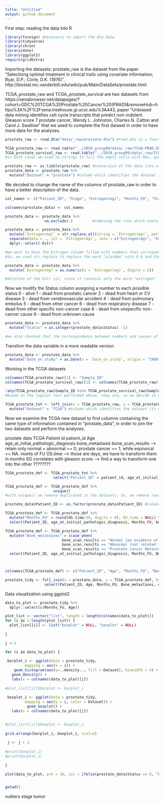 ```yaml
---
title: "Untitled"
output: github_document
---
```

First step: reading the data into R
```r
library(foreign) #necessary to import the dta data
library(tidyverse)
library(chron)
library(date)
library(ggplot2)
require(gridExtra)
```

Importing the datasets:
prostate_raw is the dataset from the paper "Selectiong optimal treatment in clinical trails using covariate information; Byar, D.P.; Corle, D.K. (1976)", http://biostat.mc.vanderbilt.edu/wiki/pub/Main/DataSets/prostate.html 

TCGA_prostate_raw and TCGA_prostate_survival are two datasets from https://xenabrowser.net/datapages/?cohort=GDC%20TCGA%20Prostate%20Cancer%20(PRAD)&removeHub=https%3A%2F%2Fxena.treehouse.gi.ucsc.edu%3A443, paper "Unbiased data mining identifies cell cycle transcripts that predict non-indolent Gleason score 7 prostate cancer, Wendy L. Johnston, Charles N. Catton and Carol J. Swallow" that we used to complete the first dataset in order to have more data for the analyses. 

```r
prostate_raw <- read.dta("data/_raw/prostate.dta") #read.dta is a function to import files in the .dta format

TCGA_prostate_raw <- read.table("../2020_group09/data/_raw/TCGA-PRAD.GDC_phenotype.tsv", sep = "\t", header = T, quote = "", na.strings=c("","NA"))
TCGA_prostate_survival_raw <- read.table("../2020_group09/data/_raw/TCGA-PRAD.survival.tsv", sep = "\t", header = T, quote = "", na.strings=c("","NA"))
#in both cases we used na.strings to fill the empty cells with NAs, quote = "" disables the quoting (without disabling quotes the file is not fully loaded in R). 

```

```r
prostate_raw <- as_tibble(prostate_raw) #conversion of the data into a tibble
prostate_data <- prostate_raw %>% 
  mutate("Dataset" = "prostate") #column which identifies the dataset (it will be useful later)
```

We decided to change the name of the columns of prostate_raw in order to have a better description of the data. 
```r
col_names <- c("Patient_ID", "Stage", "Estrogen(mg)", "Months_FU", "Status", "Age", "Weight_index", "Activity_level", "CV_history", "SBP", "DBP", "EKG", "Serum_HG", "Tumour_size", "SG", "AP", "Bone_metastases", "Date_on_study", "Dataset")

colnames(prostate_data) <- col_names
```

```r
prostate_data <- prostate_data %>% 
                  na.exclude(.)         #removing the rows which contain at least one NA

prostate_data <- prostate_data %>% 
  mutate(`Estrogen(mg)` = str_replace_all(string = `Estrogen(mg)`, pattern = "placebo", replacement = "0.0")) %>% 
  separate(data = ., col = `Estrogen(mg)`, into = c("Estrogen(mg)", "Estr"), sep = "mg") %>% 
  dplyr::select(-Estr)

#we want to have the Estrogen column filled with numbers that correspond to the mg of estrogen used to treat the patient. 
#So, we used str.replace to replace the word "placebo" with 0.0 and then we remove the "mg estrogen" string in each cell by splitting the estrogen (mg) col into two cols using "mg" as separator. 

prostate_data <- prostate_data %>% 
  mutate(`Estrogen(mg)`= as.numeric(x = `Estrogen(mg)`, digits = 2))

#deletion of the Estr col, since it contains only the word "estrogen"


```
Now we modify the Status column assigning a number to each possible status
0 - alive
1 - dead from prostatic cancer 
2 - dead from heart or CV disease
3 - dead from cerebrovascular accident
4 - dead from pulmonary embolus
5 - dead from other cancer 
6 - dead from respiratory disease
7 - dead from other specific non-cancer case
8 - dead from unspecific non-cancer cause
9 - dead from unknown cause

```r
prostate_data <- prostate_data %>% 
  mutate("Status" = as.integer(prostate_data$Status) -1)

#we also checked that the correspondence between numbers and causes of deaths is correct, before deleting the original column
```
Transfom the data variable in a more readable version
```r
prostate_data <- prostate_data %>% 
  mutate("Date_on_study" = as.Date(x = `Date_on_study`, origin = "1960-01-01") )
```

Working in the TCGA datasets
```r
colnames(TCGA_prostate_raw)[1] <- "Sample_ID"
colnames(TCGA_prostate_survival_raw)[1] <- colnames(TCGA_prostate_raw)[1] #we modified the name of the first column of both TCGA datasets into "Sample_ID" in order to be able to use left_join using Sample_ID as the key column. 

!any(TCGA_prostate_raw$Sample_ID %in% TCGA_prostate_survival_raw$Sample_ID) # before unifing the two columns we check if the two Sample_ID columns contain the same IDs (just to be sure that we are not loosing data without knowning it). 
#based on the logical test performed above, they are, so we decide to use dplyr::left_join to unify the two tables by the "Sample_ID" column. 

TCGA_prostate_tot <- left_join(x = TCGA_prostate_raw, y = TCGA_prostate_survival_raw, by = "Sample_ID") %>% 
  mutate("Dataset" = "TCGA") #column which identifies the dataset (it will be useful later)

```
Now we examine the TCGA new dataset to find columns containing the same type of information contained in "prostate_data", in order to join the two datasets and perform the analyses. 

prostate data          TCGA
Patient id            patient_id
Age                   age_at_initial_pathologic_diagnosis
bone_metastasis       bone_scan_results --> retain only normal + abnormal == 0, prostate cancer == 1, while equivocal == NA. 
monts of FU           OS.time --> those are days, we have to transform them in months
SG correlates with gleason score --> find a way to transform one into the other  ????????

```r
TCGA_prostate_def <- TCGA_prostate_tot %>% 
                      select("Patient_ID" = patient_id, age_at_initial_pathologic_diagnosis, bone_scan_results, OS.time, Dataset) #we select the columns we are interested in and we rename the patient_id column in the TCGA dataset. In this way, both datasets has the same name for the column containing the patient ids. 

TCGA_prostate_def <- TCGA_prostate_def %>%
                      unique()
#with unique() we remove duplicated in the datasets. So, we remove rows with the exact same content. 

prostate_data$Patient_ID <- as.factor(prostate_data$Patient_ID) #conversion of the Patient_ID col in prostate_data into a factor column, in order to be able to use full_join (you cannot use full_join if the key columns belong to different classes). 

TCGA_prostate_def <- TCGA_prostate_def %>% 
  mutate("Months_FU" = round(OS.time/30, digits = 0), OS.time = NULL) %>% 
  select(Patient_ID, age_at_initial_pathologic_diagnosis, Months_FU, bone_scan_results, Dataset) #here we convert the content of the OS.time column from days to months. 

TCGA_prostate_def <- TCGA_prostate_def %>% 
  mutate("Bone_metastases" = (case_when(
                          bone_scan_results == "Normal (no evidence of prostate cancer) [cM0]" ~ 0, 
                          bone_scan_results == "Abnormal (not related to prostate cancer)" ~ 0, 
                          bone_scan_results == "Prostate Cancer Metastases Present [cM1b]" ~ 1)), bone_scan_results = NULL) %>% 
  select(Patient_ID, age_at_initial_pathologic_diagnosis, Months_FU, Bone_metastases, Dataset)



colnames(TCGA_prostate_def) <- c("Patient_ID", "Age", "Months_FU", "Bone_metastases", "Dataset")

prostate_tidy <- full_join(x = prostate_data, y = TCGA_prostate_def, by = c("Patient_ID", "Age", "Months_FU", "Dataset", "Bone_metastases")) %>% 
                  select(Patient_ID, Age, Months_FU, Bone_metastases, everything())

```

Data visualization using ggplot2

```r

data_to_plot <- prostate_tidy %>% 
  dplyr::select(c(Months_FU, Age))

plot_list <- vector("list", length = length(colnames(data_to_plot)))
for (i in 1:length(plot_list)) {
  plot_list[[i]] <- list("boxplot" = NULL, "barplot" = NULL)
  
}

j <-1

for (i in data_to_plot) {
  
 barplot_i <- ggplot(data = prostate_tidy, 
         mapping = aes(x = i)) +
    geom_histogram(aes(y=..density.., fill = Dataset), binwidth = 4) +
   geom_density() +
   labs(x = colnames(data_to_plot)[j])
 
#plot_list[[j]]$barplot <- barplot_i
 
 boxplot_i <- ggplot(data = prostate_tidy, 
         mapping = aes(y = i, color = Dataset)) +
          geom_boxplot() +
   labs(x = colnames(data_to_plot)[j])
    

#plot_list[[j]]$boxplot <- boxplot_i
  
grid.arrange(barplot_i, boxplot_i, ncol=2) 
 
 j <- j + 1
  
#print(boxplot_i)
#print(barplot_i)
 
}
```

```r
plot(data_to_plot, pch = 16, col = ifelse(prostate_data$Status == 0, "black", "red"))


getwd()
```
 outliers
 stage tumor 





